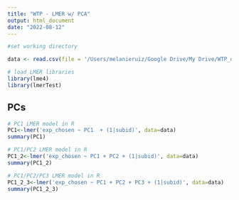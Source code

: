 ```yaml
---
title: "WTP - LMER w/ PCA"
output: html_document
date: "2022-08-12"
---
```


```r
#set working directory

data <- read.csv(file = '/Users/melanieruiz/Google Drive/My Drive/WTP_data/PCA/WTP_LONG_wPCA.csv')

# load LMER libraries
library(lme4)
library(lmerTest)
```

## PCs
```r
# PC1 LMER model in R
PC1<-lmer('exp_chosen ~ PC1  + (1|subid)', data=data)
summary(PC1)
```


```r
# PC1/PC2 LMER model in R
PC1_2<-lmer('exp_chosen ~ PC1 + PC2 + (1|subid)', data=data)
summary(PC1_2)

```


```r
# PC1/PC2/PC3 LMER model in R
PC1_2_3<-lmer('exp_chosen ~ PC1 + PC2 + PC3 + (1|subid)', data=data)
summary(PC1_2_3)

```

